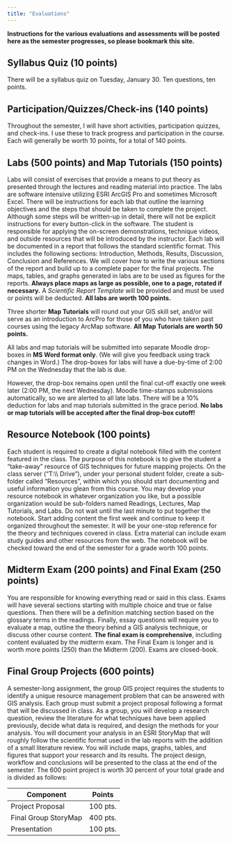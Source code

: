 ```yaml
---
title: "Evaluations"
---
```


**Instructions for the various evaluations and assessments will be posted here as the semester progresses, so please bookmark this site.**

## Syllabus Quiz (10 points)
There will be a syllabus quiz on Tuesday, January 30. Ten questions, ten points.

## Participation/Quizzes/Check-ins (140 points)

Throughout the semester, I will have short activities, participation quizzes, and check-ins. I use these to track progress and participation in the course. Each will generally be worth 10 points, for a total of 140 points.

## Labs (500 points) and Map Tutorials (150 points)
Labs will consist of exercises that provide a means to put theory as presented through the lectures and reading material into practice. The labs are software intensive utilizing ESRI ArcGIS Pro and sometimes Microsoft Excel. There will be instructions for each lab that outline the learning objectives and the steps that should be taken to complete the project. Although some steps will be written-up in detail, there will not be explicit instructions for every button-click in the software. The student is responsible for applying the on-screen demonstrations, technique videos, and outside resources that will be introduced by the instructor. Each lab will be documented in a report that follows the standard scientific format. This includes the following sections: Introduction, Methods, Results, Discussion, Conclusion and References. We will cover how to write the various sections of the report and build up to a complete paper for the final projects. The maps, tables, and graphs generated in labs are to be used as figures for the reports. **Always place maps as large as possible, one to a page, rotated if necessary.** A *Scientific Report Template* will be provided and must be used or points will be deducted. **All labs are worth 100 points.**

Three shorter **Map Tutorials** will round out your GIS skill set, and/or will serve as an introduction to ArcPro for those of you who have taken past courses using the legacy ArcMap software. **All Map Tutorials are worth 50 points.**

All labs and map tutorials will be submitted into separate Moodle drop-boxes in **MS Word format only**. (We will give you feedback using track changes in Word.) The drop-boxes for labs will have a due-by-time of 2:00 PM on the Wednesday that the lab is due.

However, the drop-box remains open until the final cut-off exactly one week later (2:00 PM, the next Wednesday). Moodle time-stamps submissions automatically, so we are alerted to all late labs. There will be a 10% deduction for labs and map tutorials submitted in the grace period. **No labs or map tutorials will be accepted after the final drop-box cutoff!**

## Resource Notebook (100 points)
Each student is required to create a digital notebook filled with the content featured in the class. The purpose of this notebook is to give the student a "take-away" resource of GIS techniques for future mapping projects. On the class server ("T:\\\\ Drive"), under your personal student folder, create a sub-folder called "Resources", within which you should start documenting and useful information you glean from this course. You may develop your resource notebook in whatever organization you like, but a possible organization would be sub-folders named Readings, Lectures, Map Tutorials, and Labs. Do not wait until the last minute to put together the notebook. Start adding content the first week and continue to keep it organized throughout the semester. It will be your one-stop reference for the theory and techniques covered in class. Extra material can include exam study guides and other resources from the web. The notebook will be checked toward the end of the semester for a grade worth 100 points.

## Midterm Exam (200 points) and Final Exam (250 points)
You are responsible for knowing everything read or said in this class. Exams will have several sections starting with multiple choice and true or false questions. Then there will be a definition matching section based on the glossary terms in the readings. Finally, essay questions will require you to evaluate a map, outline the theory behind a GIS analysis technique, or discuss other course content. **The final exam is comprehensive**, including content evaluated by the midterm exam. The Final Exam is longer and is worth more points (250) than the Midterm (200). Exams are closed-book.

## Final Group Projects (600 points)
A semester-long assignment, the group GIS project requires the students to identify a unique resource management problem that can be answered with GIS analysis. Each group must submit a project proposal following a format that will be discussed in class. As a group, you will develop a research question, review the literature for what techniques have been applied previously, decide what data is required, and design the methods for your analysis. You will document your analysis in an ESRI StoryMap that will roughly follow the scientific format used in the lab reports with the addition of a small literature review. You will include maps, graphs, tables, and figures that support your research and its results. The project design, workflow and conclusions will be presented to the class at the end of the semester. The 600 point project is worth 30 percent of your total grade and is divided as follows:

| Component  | Points  |
|--------|--------|
| Project Proposal     | 100 pts. |
| Final Group StoryMap | 400 pts. |
| Presentation         | 100 pts. |
